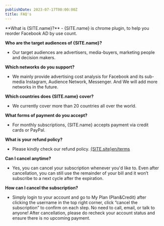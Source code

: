```yaml
---
publishDate: 2023-07-17T00:00:00Z
title: FAQ's
---
```


<div class="px-4 lg:px-40">
**What is {SITE.name}?**
- {SITE.name} is chrome plugin, to help you reorder Facebook AD by use count.

**Who are the target audiences of {SITE.name}?**
- Our target audiences are advertisers, media-buyers, marketing people and decision makers.

**Which networks do you support?**
- We mainly provide advertising cost analysis for Facebook and its sub-media Instagram, Audience Network, Messenger. And We will add more networks in the future.

**Which countries does {SITE.name} cover?**
- We currently cover more than 20 countries all over the world.

**What forms of payment do you accept?**
- For monthly subscriptions, {SITE.name} accepts payment via credit cards or PayPal.

**What is your refund policy?**
- Please kindly check our refund policy. <a href='/en/terms' >{SITE.site}en/terms</a>

**Can I cancel anytime?**
- Yes, you can cancel your subscription whenever you'd like to. Even after cancellation, you can still use the remainder of your bill and it won’t subscribe to a next cycle after the expiration.

**How can I cancel the subscription?**
- Simply login to your account and go to My Plan (Plan&Credit) after clicking the username in the top right corner, click “cancel the subscription” to confirm on each step. No need to call, email, or talk to anyone!
After cancellation, please do recheck your account status and ensure there is no upcoming payment.

</div>